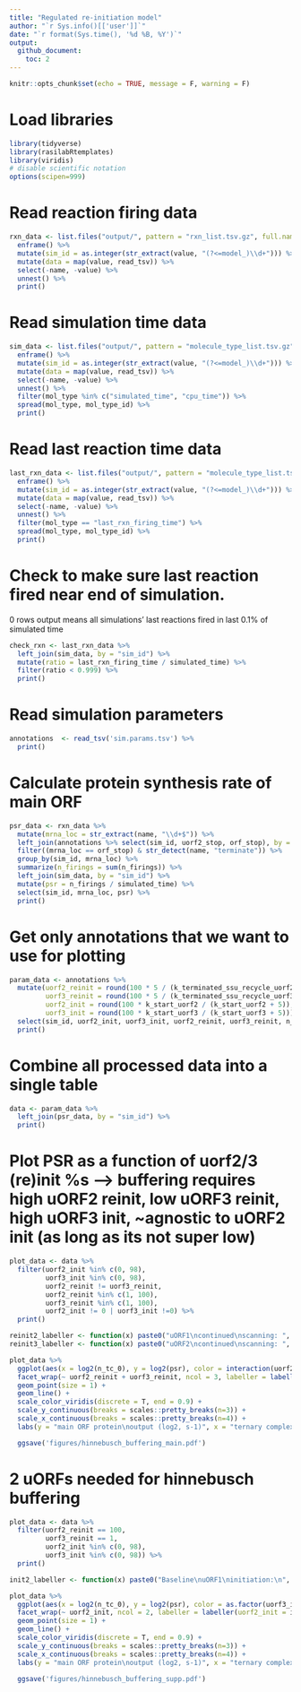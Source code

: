 ```yaml
---
title: "Regulated re-initiation model"
author: "`r Sys.info()[['user']]`"
date: "`r format(Sys.time(), '%d %B, %Y')`"
output: 
  github_document:
    toc: 2
---
```


```r
knitr::opts_chunk$set(echo = TRUE, message = F, warning = F)
```

# Load libraries
```r
library(tidyverse)
library(rasilabRtemplates)
library(viridis)
# disable scientific notation
options(scipen=999)
```

# Read reaction firing data
```r
rxn_data <- list.files("output/", pattern = "rxn_list.tsv.gz", full.names = T) %>% 
  enframe() %>% 
  mutate(sim_id = as.integer(str_extract(value, "(?<=model_)\\d+"))) %>% 
  mutate(data = map(value, read_tsv)) %>%
  select(-name, -value) %>% 
  unnest() %>%
  print()
```

# Read simulation time data
```r
sim_data <- list.files("output/", pattern = "molecule_type_list.tsv.gz", full.names = T) %>% 
  enframe() %>% 
  mutate(sim_id = as.integer(str_extract(value, "(?<=model_)\\d+"))) %>% 
  mutate(data = map(value, read_tsv)) %>%
  select(-name, -value) %>% 
  unnest() %>% 
  filter(mol_type %in% c("simulated_time", "cpu_time")) %>% 
  spread(mol_type, mol_type_id) %>% 
  print()
```

# Read last reaction time data

```r
last_rxn_data <- list.files("output/", pattern = "molecule_type_list.tsv.gz", full.names = T) %>% 
  enframe() %>% 
  mutate(sim_id = as.integer(str_extract(value, "(?<=model_)\\d+"))) %>% 
  mutate(data = map(value, read_tsv)) %>%
  select(-name, -value) %>% 
  unnest() %>% 
  filter(mol_type == "last_rxn_firing_time") %>%
  spread(mol_type, mol_type_id) %>% 
  print()
```

# Check to make sure last reaction fired near end of simulation. 
0 rows output means all simulations' last reactions fired in last 0.1% of simulated time

```r
check_rxn <- last_rxn_data %>%
  left_join(sim_data, by = "sim_id") %>%
  mutate(ratio = last_rxn_firing_time / simulated_time) %>%
  filter(ratio < 0.999) %>%
  print()
```

# Read simulation parameters
```r
annotations  <- read_tsv('sim.params.tsv') %>%
  print()
```

# Calculate protein synthesis rate of main ORF

```r
psr_data <- rxn_data %>% 
  mutate(mrna_loc = str_extract(name, "\\d+$")) %>% 
  left_join(annotations %>% select(sim_id, uorf2_stop, orf_stop), by = "sim_id") %>% 
  filter((mrna_loc == orf_stop) & str_detect(name, "terminate")) %>% 
  group_by(sim_id, mrna_loc) %>% 
  summarize(n_firings = sum(n_firings)) %>% 
  left_join(sim_data, by = "sim_id") %>% 
  mutate(psr = n_firings / simulated_time) %>% 
  select(sim_id, mrna_loc, psr) %>% 
  print()
```

# Get only annotations that we want to use for plotting

```r
param_data <- annotations %>%
  mutate(uorf2_reinit = round(100 * 5 / (k_terminated_ssu_recycle_uorf2 + 5)),
         uorf3_reinit = round(100 * 5 / (k_terminated_ssu_recycle_uorf3 + 5)),
         uorf2_init = round(100 * k_start_uorf2 / (k_start_uorf2 + 5)),
         uorf3_init = round(100 * k_start_uorf3 / (k_start_uorf3 + 5))) %>%
  select(sim_id, uorf2_init, uorf3_init, uorf2_reinit, uorf3_reinit, n_tc_0) %>%
  print()
```

# Combine all processed data into a single table
```r
data <- param_data %>% 
  left_join(psr_data, by = "sim_id") %>%
  print()
```

# Plot PSR as a function of uorf2/3 (re)init %s --> buffering requires high uORF2 reinit, low uORF3 reinit, high uORF3 init, ~agnostic to uORF2 init (as long as its not super low)

```r
plot_data <- data %>%
  filter(uorf2_init %in% c(0, 98),
         uorf3_init %in% c(0, 98),
         uorf2_reinit != uorf3_reinit,
         uorf2_reinit %in% c(1, 100),
         uorf3_reinit %in% c(1, 100),
         uorf2_init != 0 | uorf3_init !=0) %>%
  print()

reinit2_labeller <- function(x) paste0("uORF1\ncontinued\nscanning: ", x, "%")
reinit3_labeller <- function(x) paste0("uORF2\ncontinued\nscanning: ", x, "%")

plot_data %>% 
  ggplot(aes(x = log2(n_tc_0), y = log2(psr), color = interaction(uorf2_init, uorf3_init))) +
  facet_wrap(~ uorf2_reinit + uorf3_reinit, ncol = 3, labeller = labeller(uorf2_init = init2_labeller, uorf2_reinit = reinit2_labeller, uorf3_reinit = reinit3_labeller)) +
  geom_point(size = 1) +
  geom_line() +
  scale_color_viridis(discrete = T, end = 0.9) +
  scale_y_continuous(breaks = scales::pretty_breaks(n=3)) +
  scale_x_continuous(breaks = scales::pretty_breaks(n=4)) +
  labs(y = "main ORF protein\noutput (log2, s-1)", x = "ternary complex concentration (log2)", color = "Baseline\nuORF1.\nuORF2\ninitiations (%)")

  ggsave('figures/hinnebusch_buffering_main.pdf')
```

# 2 uORFs needed for hinnebusch buffering

```r
plot_data <- data %>%
  filter(uorf2_reinit == 100,
         uorf3_reinit == 1,
         uorf2_init %in% c(0, 98),
         uorf3_init %in% c(0, 98)) %>%
  print()

init2_labeller <- function(x) paste0("Baseline\nuORF1\ninitiation:\n", x, "%")

plot_data %>% 
  ggplot(aes(x = log2(n_tc_0), y = log2(psr), color = as.factor(uorf3_init))) +
  facet_wrap(~ uorf2_init, ncol = 2, labeller = labeller(uorf2_init = init2_labeller)) +
  geom_point(size = 1) +
  geom_line() +
  scale_color_viridis(discrete = T, end = 0.9) +
  scale_y_continuous(breaks = scales::pretty_breaks(n=3)) +
  scale_x_continuous(breaks = scales::pretty_breaks(n=4)) +
  labs(y = "main ORF protein\noutput (log2, s-1)", x = "ternary complex concentration (log2)", color = "Baseline uORF2\ninitiation (%)")

  ggsave('figures/hinnebusch_buffering_supp.pdf')
```